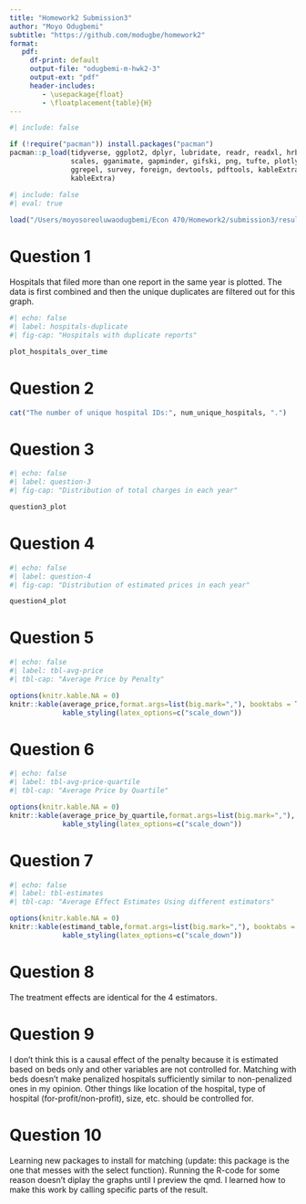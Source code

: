 ```yaml
---
title: "Homework2 Submission3"
author: "Moyo Odugbemi"
subtitle: "https://github.com/modugbe/homework2"
format: 
   pdf: 
     df-print: default
     output-file: "odugbemi-m-hwk2-3"
     output-ext: "pdf"
     header-includes:
        - \usepackage{float}
        - \floatplacement{table}{H}
---
```


```r
#| include: false

if (!require("pacman")) install.packages("pacman")
pacman::p_load(tidyverse, ggplot2, dplyr, lubridate, readr, readxl, hrbrthemes, fixest,
               scales, gganimate, gapminder, gifski, png, tufte, plotly, OECD,
               ggrepel, survey, foreign, devtools, pdftools, kableExtra, modelsummary,
               kableExtra)
```



```r
#| include: false
#| eval: true
 
load("/Users/moyosoreoluwaodugbemi/Econ 470/Homework2/submission3/results/Hw2_workspace.Rdata")
```


\newpage
# Question 1 
Hospitals that filed more than one report in the same year is plotted.
The data is first combined and then the unique duplicates are filtered out for this graph. 
```r
#| echo: false
#| label: hospitals-duplicate
#| fig-cap: "Hospitals with duplicate reports"

plot_hospitals_over_time
```

\newpage


# Question 2 
```r
cat("The number of unique hospital IDs:", num_unique_hospitals, ".")
```

\newpage
# Question 3
```r
#| echo: false
#| label: question-3
#| fig-cap: "Distribution of total charges in each year"

question3_plot
```

\newpage
# Question 4
```r
#| echo: false
#| label: question-4
#| fig-cap: "Distribution of estimated prices in each year"

question4_plot
```

\newpage
# Question 5
```r
#| echo: false
#| label: tbl-avg-price
#| tbl-cap: "Average Price by Penalty"

options(knitr.kable.NA = 0)
knitr::kable(average_price,format.args=list(big.mark=","), booktabs = TRUE) %>%
             kable_styling(latex_options=c("scale_down")) 
```

\newpage
# Question 6
```r
#| echo: false
#| label: tbl-avg-price-quartile
#| tbl-cap: "Average Price by Quartile"

options(knitr.kable.NA = 0)
knitr::kable(average_price_by_quartile,format.args=list(big.mark=","), booktabs = TRUE) %>%
             kable_styling(latex_options=c("scale_down")) 
```



\newpage
# Question 7 
```r
#| echo: false
#| label: tbl-estimates
#| tbl-cap: "Average Effect Estimates Using different estimators"

options(knitr.kable.NA = 0)
knitr::kable(estimand_table,format.args=list(big.mark=","), booktabs = TRUE) %>%
             kable_styling(latex_options=c("scale_down")) 
```


\newpage
# Question 8
The treatment effects are identical for the 4 estimators.  

\newpage
# Question 9 
I don't think this is a causal effect of the penalty because it is estimated based on beds only and other variables are not controlled for. Matching with beds doesn't make penalized hospitals sufficiently similar to non-penalized ones in my opinion. Other things like location of the hospital, type of hospital (for-profit/non-profit), size, etc. should be controlled for. 

\newpage
# Question 10
Learning new packages to install for matching (update: this package is the one that messes with the select function). Running the R-code for some reason doesn't diplay the graphs until I preview the qmd. I learned how to make this work by calling specific parts of the result.
